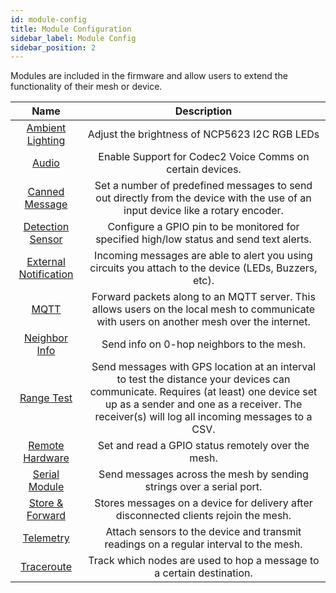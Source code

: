 ```yaml
---
id: module-config
title: Module Configuration
sidebar_label: Module Config
sidebar_position: 2
---
```


Modules are included in the firmware and allow users to extend the functionality of their mesh or device.

|                                    Name                                    |                                                                                                             Description                                                                                                             |
| :------------------------------------------------------------------------: | :---------------------------------------------------------------------------------------------------------------------------------------------------------------------------------------------------------------------------------: |
|       [Ambient Lighting](/docs/configuration/module/ambient-lighting)     |                                                                                              Adjust the brightness of NCP5623 I2C RGB LEDs                                                                                          |
|                 [Audio](/docs/configuration/module/audio)                 |                                                                                      Enable Support for Codec2 Voice Comms on certain devices.                                                                                      |
|        [Canned Message](/docs/configuration/module/canned-message)        |                                                   Set a number of predefined messages to send out directly from the device with the use of an input device like a rotary encoder.                                                   |
|      [Detection Sensor](/docs/configuration/module/detection-sensor)      |                                                                     Configure a GPIO pin to be monitored for specified high/low status and send text alerts.                                                                        |
| [External Notification](/docs/configuration/module/external-notification) |                                                                Incoming messages are able to alert you using circuits you attach to the device (LEDs, Buzzers, etc).                                                                |
|                  [MQTT](/docs/configuration/module/mqtt)                  |                                              Forward packets along to an MQTT server. This allows users on the local mesh to communicate with users on another mesh over the internet.                                              |
|          [Neighbor Info](/docs/configuration/module/neighbor-info)        |                                                                                           Send info on 0-hop neighbors to the mesh.                                                                                                 |
|            [Range Test](/docs/configuration/module/range-test)            | Send messages with GPS location at an interval to test the distance your devices can communicate. Requires (at least) one device set up as a sender and one as a receiver. The receiver(s) will log all incoming messages to a CSV. |
|       [Remote Hardware](/docs/configuration/module/remote-hardware)       |                                                                                        Set and read a GPIO status remotely over the mesh.                                                                                           |
|            [Serial Module](/docs/configuration/module/serial)             |                                                                                Send messages across the mesh by sending strings over a serial port.                                                                                 |
|  [Store & Forward](/docs/configuration/module/store-and-forward-module)   |                                                                         Stores messages on a device for delivery after disconnected clients rejoin the mesh.                                                                        |
|             [Telemetry](/docs/configuration/module/telemetry)             |                                                                        Attach sensors to the device and transmit readings on a regular interval to the mesh.                                                                        |
|            [Traceroute](/docs/configuration/module/traceroute)            |                                                                                Track which nodes are used to hop a message to a certain destination.                                                                                |
